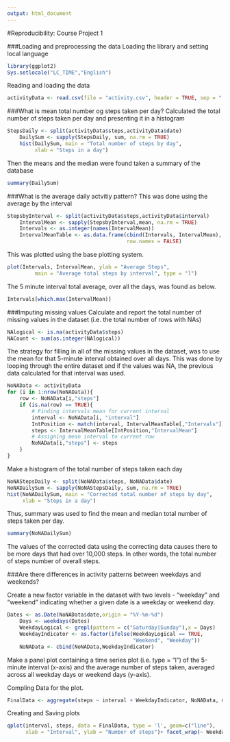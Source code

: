 ```yaml
---
output: html_document
---
```

#Reproducibility: Course Project 1 

###Loading and preprocessing the data
Loading the library and setting local language

```r
library(ggplot2)
Sys.setlocale("LC_TIME","English")
```

Reading and loading the data

```r
activityData <- read.csv(file = "activity.csv", header = TRUE, sep = ",")
```

###What is mean total number og steps taken per day?
Calculated the total number of steps taken per day and presenting it in a
histogram
```r
StepsDaily <- split(activityData$steps,activityData$date)
	DailySum <- sapply(StepsDaily, sum, na.rm = TRUE)
	hist(DailySum, main = "Total number of steps by day",
	     xlab = "Steps in a day")
```

Then the means and the median were found taken a summary of the database
```r
summary(DailySum)
```

###What is the average daily actvitiy pattern?
This was done using the average by the interval 
```r
StepsbyInterval <- split(activityData$steps,activityData$interval)
	IntervalMean <- sapply(StepsbyInterval,mean, na.rm = TRUE)
	Intervals <- as.integer(names(IntervalMean))
	IntervalMeanTable <- as.data.frame(cbind(Intervals, IntervalMean),
	                                   row.names = FALSE)
```

This was plotted using the base plotting system.
```r
plot(Intervals, IntervalMean, ylab = "Average Steps", 
		 main = "Average total steps by interval", type = "l")
```

The 5 minute interval total average, over all the days, was found as below.
```r
Intervals[which.max(IntervalMean)]
```

###Imputing missing values
Calculate and report the total number of missing values in the dataset
(i.e. the total number of rows with NAs)
```r
NAlogical <- is.na(activityData$steps)
NACount <- sum(as.integer(NAlogical))
```

The strategy for filling in all of the missing values in the dataset, was to 
 use the mean for that 5-minute interval obtained over all days. This was done
 by looping through the entire dataset and if the values was NA, the previous
 data calculated for that interval was used. 
```r
NoNAData <- activityData
for (i in 1:nrow(NoNAData)){
	row <- NoNAData[i,"steps"]
	if (is.na(row) == TRUE){
		# Finding intervals mean for current interval
		interval <- NoNAData[i, "interval"]
		IntPosition <- match(interval, IntervalMeanTable[,"Intervals"])
		steps <- IntervalMeanTable[IntPosition,"IntervalMean"]
		# Assigning mean interval to current row
		NoNAData[i,"steps"] <- steps
	}
}

```

Make a histogram of the total number of steps taken each day
```r
NoNAStepsDaily <- split(NoNAData$steps, NoNAData$date)
NoNADailySum <- sapply(NoNAStepsDaily, sum, na.rm = TRUE)
hist(NoNADailySum, main = "Corrected total number of steps by day", 
     xlab = "Steps in a day")
```

Thus, summary was used to find the mean and median total number of steps
taken per day. 
```r
summary(NoNADailySum)
```

The values of the corrected data using the correcting data causes there to be
more days that had over 10,000 steps. In other words, the total number of steps
number of overall steps.

###Are there differences in activity patterns between weekdays and weekends?

Create a new factor variable in the dataset with two levels - "weekday" and
"weekend" indicating whether a given date is a weekday or weekend day.
```r
Dates <- as.Date(NoNAData$date,origin = "%Y-%m-%d")
	Days <- weekdays(Dates)
	WeekdayLogical <- grepl(pattern = c("Saturday|Sunday"),x = Days)
	WeekdayIndicator <- as.factor(ifelse(WeekdayLogical == TRUE, 
	                                     "Weekend", "Weekday"))
	NoNAData <- cbind(NoNAData,WeekdayIndicator)
```

Make a panel plot containing a time series plot (i.e. type = "l") of the
5-minute interval (x-axis) and the average number of steps taken, averaged 
across all weekday days or weekend days (y-axis).

Compling Data for the plot.
```r
FinalData <- aggregate(steps ~ interval + WeekdayIndicator, NoNAData, mean)
```

Creating and Saving plots
```r
qplot(interval, steps, data = FinalData, type = 'l', geom=c("line"),
      xlab = "Interval", ylab = "Number of steps")+ facet_wrap(~ WeekdayIndicator, ncol = 1)		  
```

